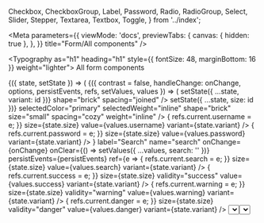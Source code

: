   Checkbox,
  CheckboxGroup,
  Label,
  Password,
  Radio,
  RadioGroup,
  Select,
  Slider,
  Stepper,
  Textarea,
  Textbox,
  Toggle,
} from '../index';

<Meta
  parameters={{
    viewMode: 'docs',
    previewTabs: {
      canvas: { hidden: true },
    },
  }}
  title="Form/All components"
/>

<Typography as="h1" heading="h1" style={{ fontSize: 48, marginBottom: 16 }} weight="lighter">
  All form components
</Typography>

<Canvas>
  <StateWrapper initialState={{ variant: 'underline', size: 'large' }}>
    {({ state, setState }) => (
      <ThemeWrapper>
        <Rhythm grouped mx={3}>
          <FormDemo contrast={false} style={{ maxWidth: '400px' }}>
            {({ contrast = false, handleChange: onChange, options, persistEvents, refs, setValues, values }) => (
              <React.Fragment>
                <Rhythm mb={2} mt={4}>
                  <ButtonGroup
                    fullWidth
                    align="center"
                    buttons={[
                      { id: 'underline', label: 'Underline', selected: state.variant === 'underline' },
                      { id: 'filled', label: 'Filled', selected: state.variant === 'filled' },
                      { id: 'outline', label: 'Outline', selected: state.variant === 'outline' },
                    ]}
                    color="primary"
                    onClick={(event, id) => setState({ ...state, variant: id })}
                    shape="brick"
                    spacing="joined"
                  />
                </Rhythm>
                <Rhythm mb={2} mt={4}>
                  <ButtonGroup
                    fullWidth
                    align="center"
                    buttons={[
                      { id: 'medium', label: 'M', selected: state.size === 'medium' },
                      { id: 'large', label: 'L', selected: state.size === 'large' },
                      { id: 'xlarge', label: 'XL', selected: state.size === 'xlarge' },
                      { id: '2xlarge', label: '2XL', selected: state.size === '2xlarge' },
                      { id: '3xlarge', label: '3XL', selected: state.size === '3xlarge' },
                      { id: '4xlarge', label: '4XL', selected: state.size === '4xlarge' },
                      { id: '5xlarge', label: '5XL', selected: state.size === '5xlarge' },
                      { id: '6xlarge', label: '6XL', selected: state.size === '6xlarge' },
                      { id: '7xlarge', label: '7XL', selected: state.size === '7xlarge' },
                      { id: '8xlarge', label: '8XL', selected: state.size === '8xlarge' },
                    ]}
                    color="neutral"
                    onClick={(event, id) => setState({ ...state, size: id })}
                    selectedColor="primary"
                    selectedWeight="inline"
                    shape="brick"
                    size="small"
                    spacing="cozy"
                    weight="inline"
                  />
                </Rhythm>
                <Rhythm my={2}>
                  <Textbox
                    transitional
                    contrast={contrast}
                    label="Username"
                    name="username"
                    onChange={onChange}
                    persistEvents={persistEvents}
                    ref={e => {
                      refs.current.username = e;
                    }}
                    size={state.size}
                    value={values.username}
                    variant={state.variant}
                  />
                </Rhythm>
                <Rhythm my={2}>
                  <Password
                    transitional
                    contrast={contrast}
                    label="Password"
                    name="password"
                    onChange={onChange}
                    persistEvents={persistEvents}
                    ref={e => {
                      refs.current.password = e;
                    }}
                    size={state.size}
                    value={values.password}
                    variant={state.variant}
                  />
                </Rhythm>
                <Rhythm my={2}>
                  <Textbox
                    clearable
                    transitional
                    contrast={contrast}
                    iconBefore={<SearchIcon />}
                    label="Search"
                    name="search"
                    onChange={onChange}
                    onClear={() => setValues({ ...values, search: '' })}
                    persistEvents={persistEvents}
                    ref={e => {
                      refs.current.search = e;
                    }}
                    size={state.size}
                    value={values.search}
                    variant={state.variant}
                  />
                </Rhythm>
                <Rhythm my={2}>
                  <Textbox
                    transitional
                    contrast={contrast}
                    label="Successful"
                    name="success"
                    onChange={onChange}
                    persistEvents={persistEvents}
                    ref={e => {
                      refs.current.success = e;
                    }}
                    size={state.size}
                    validity="success"
                    value={values.success}
                    variant={state.variant}
                  />
                </Rhythm>
                <Rhythm my={2}>
                  <Textbox
                    transitional
                    contrast={contrast}
                    label="Warningish"
                    name="warning"
                    onChange={onChange}
                    persistEvents={persistEvents}
                    ref={e => {
                      refs.current.warning = e;
                    }}
                    size={state.size}
                    validity="warning"
                    value={values.warning}
                    variant={state.variant}
                  />
                </Rhythm>
                <Rhythm my={2}>
                  <Textbox
                    transitional
                    contrast={contrast}
                    label="Dangerous"
                    name="danger"
                    onChange={onChange}
                    persistEvents={persistEvents}
                    ref={e => {
                      refs.current.danger = e;
                    }}
                    size={state.size}
                    validity="danger"
                    value={values.danger}
                    variant={state.variant}
                  />
                </Rhythm>
                <Rhythm my={2}>
                  <Select
                    transitional
                    contrast={contrast}
                    label="Choose a color"
                    name="selectColor"
                    onChange={onChange}
                    options={options}
                    persistEvents={persistEvents}
                    ref={e => {
                      refs.current.selectColor = e;
                    }}
                    size={state.size}
                    value={values.selectColor}
                    variant={state.variant}
                  />
                </Rhythm>
                <Rhythm my={2}>
                  <Select
                    transitional
                    contrast={contrast}
                    label="Choose another color"
                    name="selectAnotherColor"
                    onChange={onChange}
                    options={options}
                    persistEvents={persistEvents}
                    ref={e => {
                      refs.current.selectAnotherColor = e;
                    }}
                    size={state.size}
                    value={values.selectAnotherColor}
                    variant={state.variant}
                  />
                </Rhythm>
                <Rhythm my={2}>
                  <Dropdown
                    transitional
                    inputVariant={state.variant}
                    label="A custom dropdown"
                    layout="raised"
                    onChange={value => onChange({ target: { name: 'dropdown' } }, value)}
                    options={options}
                    ref={e => {
                      refs.current.dropdown = e && e.container;
                    }}
                    size={state.size}
                  />
                </Rhythm>
                <Rhythm mb={2} mt={4}>
                  <Dropdown
                    transitional
                    inputVariant={state.variant}
                    label="A contained dropdown"
                    layout="contained"
                    onChange={value => onChange({ target: { name: 'dropdownContained' } }, value)}
                    options={options}
                    ref={e => {
                      refs.current.dropdownContained = e && e.container;
                    }}
                    size={state.size}
                  />
                </Rhythm>
                <Rhythm my={2}>
                  <Textarea
                    transitional
                    contrast={contrast}
                    label="Manifesto"
                    name="textarea"
                    onChange={onChange}
                    persistEvents={persistEvents}
                    ref={e => {
                      refs.current.textarea = e;
                    }}
                    size={state.size}
                    value={values.textarea}
                    variant={state.variant}
                  />
                </Rhythm>
                <Rhythm my={2}>
                  <Checkbox
                    checked={!!values.checkbox}
                    contrast={contrast}
                    name="checkbox"
                    onChange={(event, checked) => setValues({ ...values, checkbox: checked })}
                    persistEvents={persistEvents}
                    ref={e => {
                      refs.current.checkbox = e;
                    }}
                    size={state.size}
                    variant="secondary"
                  >
                    Lorem ipsum dolor sit amet, consectetur adipiscing elit. Integer eget dui eu orci ultrices maximus
                    eu eu ante. Vestibulum ligula velit, scelerisque vitae venenatis tempor, consectetur a orci. Aenean
                    molestie eu tortor in pharetra. Nulla lobortis, sapien quis ornare venenatis, nunc libero finibus
                    justo, non tempor nisi urna quis justo. Integer sit amet venenatis leo.
                  </Checkbox>
                </Rhythm>
                <Rhythm mr={2} my={2}>
                  <Radio
                    checked={values.radio === 'one'}
                    contrast={contrast}
                    name="radio"
                    onChange={(event, checked, value) => checked && setValues({ ...values, radio: value })}
                    persistEvents={persistEvents}
                    ref={e => {
                      refs.current.radio1 = e;
                    }}
                    size={state.size}
                    value="one"
                    variant="secondary"
                  >
                    Lorem ipsum dolor sit amet
                  </Radio>
                  <Radio
                    checked={values.radio === 'two'}
                    contrast={contrast}
                    name="radio"
                    onChange={(event, checked, value) => checked && setValues({ ...values, radio: value })}
                    persistEvents={persistEvents}
                    ref={e => {
                      refs.current.radio2 = e;
                    }}
                    size={state.size}
                    value="two"
                    variant="secondary"
                  >
                    Consectetur adipiscing elit
                  </Radio>
                </Rhythm>
                <Rhythm grouped mb={2} mt={4}>
                  <Flex flexible alignItems="flex-end" direction="row" justifyContent="space-between">
                    <div>
                      <Label as="legend" contrast={contrast} strength="legend">
                        Pick a big number
                      </Label>
                      <Stepper
                        contrast={contrast}
                        inputWidth={100}
                        max={10000}
                        min={0}
                        name="stepper1"
                        onChange={(event, value) => setValues({ ...values, stepper1: value })}
                        persistEvents={persistEvents}
                        ref={e => {
                          refs.current.stepper1 = e;
                        }}
                        size={state.size}
                        step={100}
                        value={values.stepper1}
                        variant={state.variant}
                        width="50%"
                      />
                    </div>
                    <Stepper
                      contrast={contrast}
                      inputWidth={100}
                      label="Pick another number"
                      max={100}
                      min={0}
                      name="stepper2"
                      onChange={(event, value) => setValues({ ...values, stepper2: value })}
                      persistEvents={persistEvents}
                      ref={e => {
                        refs.current.stepper2 = e;
                      }}
                      size={state.size}
                      step={10}
                      value={values.stepper2}
                      variant={state.variant}
                      width="50%"
                    />
                  </Flex>
                </Rhythm>
                <Rhythm mb={2} mt={4}>
                  <CheckboxGroup
                    checkboxes={[
                      {
                        id: 'demo-checkbox-group1',
                        label: 'Super fantastic label one',
                        name: 'checkboxes1',
                        ref: refs.current.checkboxes1,
                        value: 'one',
                      },
                      {
                        id: 'demo-checkbox-group2',
                        label: 'Super fantastic label two',
                        name: 'checkboxes2',
                        ref: refs.current.checkboxes2,
                        value: 'two',
                      },
                      {
                        id: 'demo-checkbox-group3',
                        label: 'Super fantastic label three',
                        name: 'checkboxes3',
                        ref: refs.current.checkboxes3,
                        value: 'three',
                      },
                    ]}
                    contrast={contrast}
                    layout="stacked"
                    legend="Super fantastic label"
                    name="checkboxes"
                    onChange={(event, value) => setValues({ ...values, checkboxes: value })}
                    size={state.size}
                    values={values.checkboxes}
                  />
                </Rhythm>
                <Rhythm mb={2} mt={4}>
                  <RadioGroup
                    contrast={contrast}
                    layout="inline"
                    legend="Super fantastic label"
                    name="radios"
                    onChange={(event, value) => setValues({ ...values, radios: value })}
                    radios={[
                      {
                        id: 'demo-radio-group1',
                        label: 'Super fantastic label one',
                        ref: refs.current.radios1,
                        value: 'one',
                      },
                      {
                        id: 'demo-radio-group2',
                        label: 'Super fantastic label two',
                        ref: refs.current.radios2,
                        value: 'two',
                      },
                      {
                        id: 'demo-radio-group3',
                        label: 'Super fantastic label three',
                        ref: refs.current.radios3,
                        value: 'three',
                      },
                    ]}
                    size={state.size}
                    value={values.radios}
                  />
                </Rhythm>
                <Rhythm mb={2} mt={4}>
                  <Slider
                    contrast={contrast}
                    formatValue={value => value + '%'}
                    max={100}
                    min={0}
                    name="slider"
                    onChange={(event, value) => setValues({ ...values, slider: value })}
                    persistEvents={persistEvents}
                    ref={e => {
                      refs.current.slider = e;
                    }}
                    value={values.slider}
                    valuePosition="top"
                    width="100%"
                  >
                    Percentage
                  </Slider>
                </Rhythm>
                <Flex wrap alignItems="center" justifyContent="space-between">
                  <Toggle
                    checked={values.toggle}
                    contrast={contrast}
                    name="toggle"
                    onChange={(event, checked) => setValues({ ...values, toggle: checked })}
                    persistEvents={persistEvents}
                    ref={e => {
                      refs.current.toggle = e;
                    }}
                    value={true}
                  >
                    Activate super powers
                  </Toggle>
                  <Rhythm mr={-2}>
                    <Flex flexible alignItems="center" justifyContent="flex-end">
                      <Rhythm mr={2} my={1}>
                        <Button color="neutral" shape="brick" weight="ghost">
                          Cancel
                        </Button>
                        <Button color="primary" onClick={() => console.log(refs.current)} shape="brick" type="submit">
                          Submit
                        </Button>
                      </Rhythm>
                    </Flex>
                  </Rhythm>
                </Flex>
              </React.Fragment>
            )}
          </FormDemo>
        </Rhythm>
      </ThemeWrapper>
    )}
  </StateWrapper>
</Canvas>
